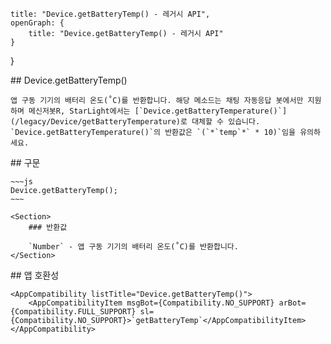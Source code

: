 
    title: "Device.getBatteryTemp() - 레거시 API",
    openGraph: {
        title: "Device.getBatteryTemp() - 레거시 API"
    }
}

<Section>
    ## Device.getBatteryTemp()

    앱 구동 기기의 배터리 온도(˚C)를 반환합니다. 해당 메소드는 채팅 자동응답 봇에서만 지원하며 메신저봇R, StarLight에서는 [`Device.getBatteryTemperature()`](/legacy/Device/getBatteryTemperature)로 대체할 수 있습니다. `Device.getBatteryTemperature()`의 반환값은 `(`*`temp`*` * 10)`임을 유의하세요.
</Section>
<Section>
    ## 구문

    ~~~js
    Device.getBatteryTemp();
    ~~~

    <Section>
        ### 반환값

        `Number` - 앱 구동 기기의 배터리 온도(˚C)를 반환합니다.
    </Section>
</Section>
<Section>
    ## 앱 호환성

    <AppCompatibility listTitle="Device.getBatteryTemp()">
        <AppCompatibilityItem msgBot={Compatibility.NO_SUPPORT} arBot={Compatibility.FULL_SUPPORT} sl={Compatibility.NO_SUPPORT}>`getBatteryTemp`</AppCompatibilityItem>
    </AppCompatibility>
</Section>